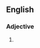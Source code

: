 ==English==

===Adjective===
{{en-adj|-}}

# {{lb|en|US|informal}} {{alternative form of|highfalutin|lang=en}}